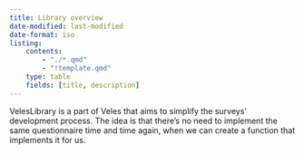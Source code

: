 ```yaml
---
title: Library overview
date-modified: last-modified
date-format: iso
listing:
    contents: 
        - "./*.qmd"
        - "!template.qmd"
    type: table
    fields: [title, description]
---
```


VelesLibrary is a part of Veles that aims to simplify the surveys' development process. The idea is that there's no need to implement the same questionnaire time and time again, when we can create a function that implements it for us.